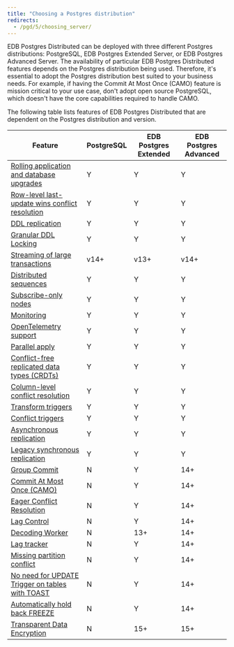 ```yaml
---
title: "Choosing a Postgres distribution"
redirects:
  - /pgd/5/choosing_server/
---
```


EDB Postgres Distributed can be deployed with three different Postgres distributions: PostgreSQL, EDB Postgres Extended Server, or EDB Postgres Advanced Server. The availability of particular EDB Postgres Distributed features depends on the Postgres distribution being used. Therefore, it's essential to adopt the Postgres distribution best suited to your business needs. For example, if having the Commit At Most Once (CAMO) feature is mission critical to your use case, don't adopt open source PostgreSQL, which doesn't have the core capabilities required to handle CAMO.

The following table lists features of EDB Postgres Distributed that are dependent on the Postgres distribution and version.

| Feature                                         | PostgreSQL | EDB Postgres Extended | EDB Postgres Advanced |
|-------------------------------------------------|------------|-----------------------|-----------------------|
| [Rolling application and database upgrades](/pgd/5/upgrades/)       | Y          | Y                     | Y                     |
| [Row-level last-update wins conflict resolution](/pgd/5/consistency/conflicts/)  | Y          | Y                     | Y                     |
| [DDL replication](/pgd/5/ddl/)                                 | Y          | Y                     | Y                     |
| [Granular DDL Locking](/pgd/5/ddl/ddl-locking/)                            | Y          | Y                     | Y                     |
| [Streaming of large transactions](/pgd/5/transaction-streaming/)                 | v14+       | v13+                  | v14+                  |
| [Distributed sequences](/pgd/5/sequences/#pgd-global-sequences)                           | Y          | Y                     | Y                     |
| [Subscribe-only nodes](/pgd/5/node_management/subscriber_only/)                            | Y          | Y                     | Y                     |
| [Monitoring](/pgd/5/monitoring/)                                      | Y          | Y                     | Y                     |
| [OpenTelemetry support](/pgd/5/monitoring/otel/)                           | Y          | Y                     | Y                     |
| [Parallel apply](/pgd/5/parallelapply)                                  | Y          | Y                     | Y                     |
| [Conflict-free replicated data types (CRDTs)](/pgd/5/consistency/crdt/)     | Y          | Y                     | Y                     |
| [Column-level conflict resolution](/pgd/5/consistency/column-level-conflicts/)                | Y          | Y                     | Y                     |
| [Transform triggers](/pgd/5/striggers/#transform-triggers)                              | Y          | Y                     | Y                     |
| [Conflict triggers](/pgd/5/striggers/#conflict-triggers)                               | Y          | Y                     | Y                     |
| [Asynchronous replication](/pgd/5/durability/)                        | Y          | Y                     | Y                     |
| [Legacy synchronous replication](/pgd/5/durability/legacy-sync)                  | Y          | Y                     | Y                     |
| [Group Commit](/pgd/5/durability/group-commit/)                                    | N          | Y                     | 14+                   |
| [Commit At Most Once (CAMO)](/pgd/5/durability/camo/)                      | N          | Y                     | 14+                   |
| [Eager Conflict Resolution](/pgd/5/consistency/eager/)                       | N          | Y                     | 14+                   |
| [Lag Control](/pgd/5/durability/lag-control/)                                     | N          | Y                     | 14+                   |
| [Decoding Worker](/pgd/5/node_management/decoding_worker)                                 | N          | 13+                   | 14+                   |
| [Lag tracker](/pgd/5/monitoring/sql/#monitoring-outgoing-replication)                                     | N          | Y                     | 14+                   |
| [Missing partition conflict](../reference/conflicts/#target_table_note)                      | N          | Y                     | 14+                   |
| [No need for UPDATE Trigger on tables with TOAST](../consistency/conflicts/02_types_of_conflict/#toast-support-details) | N          | Y                     | 14+                   |
| [Automatically hold back FREEZE](../consistency/conflicts/03_conflict_detection/#origin-conflict-detection)                  | N          | Y                     | 14+                   |
| [Transparent Data Encryption](/tde/latest/)                     | N          | 15+                   | 15+                   |
